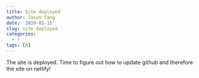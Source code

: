 ---
title: Site deployed
author: Jason Tang
date: '2019-01-15'
slug: site-deployed
categories:
  - r
tags: [R]
---

The site is deployed. Time to figure out how to update github and therefore the site on netlify!

